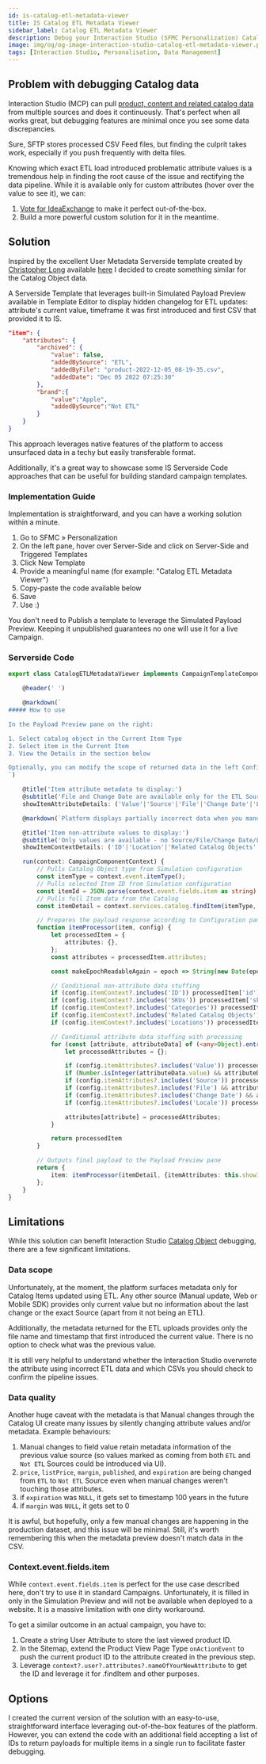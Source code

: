 ```yaml
---
id: is-catalog-etl-metadata-viewer
title: IS Catalog ETL Metadata Viewer
sidebar_label: Catalog ETL Metadata Viewer
description: Debug your Interaction Studio (SFMC Personalization) Catalog Object Item attributes with the power of Serverside Code.
image: img/og/og-image-interaction-studio-catalog-etl-metadata-viewer.png
tags: [Interaction Studio, Personalisation, Data Management]
---
```



<LeadText content="Debug your Interaction Studio (SFMC Personalization) Catalog Object Item attributes with the power of Serverside Code." />

## Problem with debugging Catalog data

Interaction Studio (MCP) can pull [product, content and related catalog data](../is-catalog-architecture.mdx) from multiple sources and does it continuously. That's perfect when all works great, but debugging features are minimal once you see some data discrepancies.

Sure, SFTP stores processed CSV Feed files, but finding the culprit takes work, especially if you push frequently with delta files.

Knowing which exact ETL load introduced problematic attribute values is a tremendous help in finding the root cause of the issue and rectifying the data pipeline. While it is available only for custom attributes (hover over the value to see it), we can:

1. [Vote for IdeaExchange](https://ideas.salesforce.com/s/idea/a0B8W00000NWbmJUAT/full-is-mcp-catalog-metadata-visibility) to make it perfect out-of-the-box.
2. Build a more powerful custom solution for it in the meantime.

## Solution

Inspired by the excellent User Metadata Serverside template created by [Christopher Long](https://www.linkedin.com/in/christopherlong/) available [here](https://github.com/christopher-longSFDC/mcp/wiki/Serverside-Templates) I decided to create something similar for the Catalog Object data.

A Serverside Template that leverages built-in Simulated Payload Preview available in Template Editor to display hidden changelog for ETL updates: attribute's current value, timeframe it was first introduced and first CSV that provided it to IS.

```json title="Example response"
"item": {
    "attributes": {
        "archived": {
            "value": false,
            "addedBySource": "ETL",
            "addedByFile": "product-2022-12-05_08-19-35.csv",
            "addedDate": "Dec 05 2022 07:25:30"
        },
        "brand":{
            "value":"Apple",
            "addedBySource":"Not ETL"
        }
    }
}
```

This approach leverages native features of the platform to access unsurfaced data in a techy but easily transferable format.

Additionally, it's a great way to showcase some IS Serverside Code approaches that can be useful for building standard campaign templates.

### Implementation Guide

Implementation is straightforward, and you can have a working solution within a minute.

1. Go to SFMC » Personalization
2. On the left pane, hover over Server-Side and click on Server-Side and Triggered Templates
3. Click New Template
4. Provide a meaningful name (for example: "Catalog ETL Metadata Viewer")
5. Copy-paste the code available below
6. Save
7. Use :)

You don't need to Publish a template to leverage the Simulated Payload Preview. Keeping it unpublished guarantees no one will use it for a live Campaign.

### Serverside Code

```ts
export class CatalogETLMetadataViewer implements CampaignTemplateComponent {

    @header(' ')

    @markdown(`
##### How to use

In the Payload Preview pane on the right:

1. Select catalog object in the Current Item Type
2. Select item in the Current Item
3. View the Details in the section below

Optionally, you can modify the scope of returned data in the left Configuration pane.
`)

    @title('Item attribute metadata to display:')
    @subtitle('File and Change Date are available only for the ETL Source.')
    showItemAttributeDetails: ('Value'|'Source'|'File'|'Change Date'|'Locale')[] = ['Value', 'Source', 'File', 'Change Date'];

    @markdown(`Platform displays partially incorrect data when you manually Save Item in the Catalog, learn more [here](https://mateuszdabrowski.pl/docs/interaction-studio/snippets/is-catalog-etl-metadata-viewer/).`)

    @title('Item non-attribute values to display:')
    @subtitle('Only values are available - no Source/File/Change Date/Locale data is exposed by the platform.')
    showItemContextDetails: ('ID'|'Location'|'Related Catalog Objects'|'Categories'|'SKUs')[];

    run(context: CampaignComponentContext) {
        // Pulls Catalog Object type from Simulation configuration
        const itemType = context.event.itemType();
        // Pulls selected Item ID from Simulation configuration
        const itemId = JSON.parse(context.event.fields.item as string)._id.value;
        // Pulls full Item data from the Catalog
        const itemDetail = context.services.catalog.findItem(itemType, itemId);

        // Prepares the payload response according to Configuration pane
        function itemProcessor(item, config) {
            let processedItem = {
                attributes: {},
            };
            const attributes = processedItem.attributes;

            const makeEpochReadableAgain = epoch => String(new Date(epoch)).substring(4, 24);

            // Conditional non-attribute data stuffing
            if (config.itemContext?.includes('ID')) processedItem['id'] = item.id;
            if (config.itemContext?.includes('SKUs')) processedItem['skus'] = item.skus;
            if (config.itemContext?.includes('Categories')) processedItem['categories'] = item.categories;
            if (config.itemContext?.includes('Related Catalog Objects')) processedItem['relatedCatalogObjects'] = item.dimensions;
            if (config.itemContext?.includes('Locations')) processedItem['locations'] = item.locations;

            // Conditional attribute data stuffing with processing
            for (const [attribute, attributeData] of (<any>Object).entries(item.attributes)) {
                let processedAttributes = {};

                if (config.itemAttributes?.includes('Value')) processedAttributes['value'] = attributeData.value;
                if (Number.isInteger(attributeData.value) && attributeData.value > 10e10) processedAttributes['readableValue'] = makeEpochReadableAgain(attributeData.value);
                if (config.itemAttributes?.includes('Source')) processedAttributes['addedBySource'] = attributeData.metadata?.origin || 'Not ETL';
                if (config.itemAttributes?.includes('File') && attributeData.metadata?.origin === 'ETL' ) processedAttributes['addedByFile'] = attributeData.metadata?.provider.substring(16);
                if (config.itemAttributes?.includes('Change Date') && attributeData.metadata?.origin === 'ETL' ) processedAttributes['addedDate'] = makeEpochReadableAgain(attributeData.metadata?.lastUpdated);
                if (config.itemAttributes?.includes('Locale')) processedAttributes['locale'] = attributeData.locale;

                attributes[attribute] = processedAttributes;
            }

            return processedItem
        }

        // Outputs final payload to the Payload Preview pane
        return {
            item: itemProcessor(itemDetail, {itemAttributes: this.showItemAttributeDetails, itemContext: this.showItemContextDetails}),
        };
    }
}
```

## Limitations

While this solution can benefit Interaction Studio [Catalog Object](../is-catalog-architecture.mdx) debugging, there are a few significant limitations.

### Data scope

Unfortunately, at the moment, the platform surfaces metadata only for Catalog Items updated using ETL. Any other source (Manual update, Web or Mobile SDK) provides only current value but no information about the last change or the exact Source (apart from it not being an ETL).

Additionally, the metadata returned for the ETL uploads provides only the file name and timestamp that first introduced the current value. There is no option to check what was the previous value.

It is still very helpful to understand whether the Interaction Studio overwrote the attribute using incorrect ETL data and which CSVs you should check to confirm the pipeline issues.

### Data quality

Another huge caveat with the metadata is that Manual changes through the Catalog UI create many issues by silently changing attribute values and/or metadata. Example behaviours:

1. Manual changes to field value retain metadata information of the previous value source (so values marked as coming from both `ETL` and `Not ETL` Sources could be introduced via UI).
2. `price`, `listPrice`, `margin`, `published`, and `expiration` are being changed from `ETL` to `Not ETL` Source even when manual changes weren't touching those attributes.
3. if `expiration` was `NULL`, it gets set to timestamp 100 years in the future
4. if `margin` was `NULL`, it gets set to 0

It is awful, but hopefully, only a few manual changes are happening in the production dataset, and this issue will be minimal. Still, it's worth remembering this when the metadata preview doesn't match data in the CSV.

### Context.event.fields.item

While `context.event.fields.item` is perfect for the use case described here, don't try to use it in standard Campaigns. Unfortunately, it is filled in only in the Simulation Preview and will not be available when deployed to a website. It is a massive limitation with one dirty workaround.

To get a similar outcome in an actual campaign, you have to:

1. Create a string User Attribute to store the last viewed product ID.
2. In the Sitemap, extend the Product View Page Type `onActionEvent` to push the current product ID to the attribute created in the previous step.
3. Leverage `context?.user?.attributes?.nameOfYourNewAttribute` to get the ID and leverage it for .findItem and other purposes.

## Options

I created the current version of the solution with an easy-to-use, straightforward interface leveraging out-of-the-box features of the platform. However, you can extend the code with an additional field accepting a list of IDs to return payloads for multiple items in a single run to facilitate faster debugging.